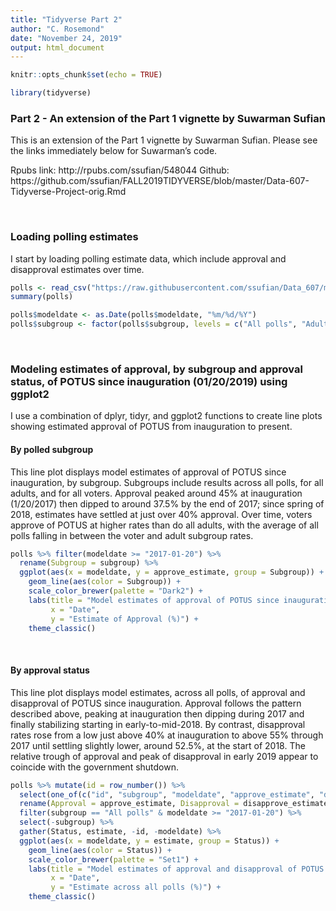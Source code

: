 ```yaml
---
title: "Tidyverse Part 2"
author: "C. Rosemond"
date: "November 24, 2019"
output: html_document
---
```


```r
knitr::opts_chunk$set(echo = TRUE)
```

```r
library(tidyverse)
```


### Part 2 - An extension of the Part 1 vignette by Suwarman Sufian
This is an extension of the Part 1 vignette by Suwarman Sufian. Please see the links immediately below for Suwarman's code.

Rpubs link: http://rpubs.com/ssufian/548044
Github: https://github.com/ssufian/FALL2019TIDYVERSE/blob/master/Data-607-Tidyverse-Project-orig.Rmd

<br>

### Loading polling estimates
I start by loading polling estimate data, which include approval and disapproval estimates over time.

```r
polls <- read_csv("https://raw.githubusercontent.com/ssufian/Data_607/master/approval_topline.csv")
summary(polls)
```

```r
polls$modeldate <- as.Date(polls$modeldate, "%m/%d/%Y")
polls$subgroup <- factor(polls$subgroup, levels = c("All polls", "Adults", "Voters"))
```

<br>

### Modeling estimates of approval, by subgroup and approval status, of POTUS since inauguration (01/20/2019) using ggplot2
I use a combination of dplyr, tidyr, and ggplot2 functions to create line plots showing estimated approval of POTUS from inauguration to present.

#### By polled subgroup
This line plot displays model estimates of approval of POTUS since inauguration, by subgroup. Subgroups include results across all polls, for all adults, and for all voters. Approval peaked around 45% at inauguration (1/20/2017) then dipped to around 37.5% by the end of 2017; since spring of 2018, estimates have settled at just over 40% approval. Over time, voters approve of POTUS at higher rates than do all adults, with the average of all polls falling in between the voter and adult subgroup rates.  

```r
polls %>% filter(modeldate >= "2017-01-20") %>%
  rename(Subgroup = subgroup) %>%
  ggplot(aes(x = modeldate, y = approve_estimate, group = Subgroup)) +
    geom_line(aes(color = Subgroup)) +
    scale_color_brewer(palette = "Dark2") +
    labs(title = "Model estimates of approval of POTUS since inauguration, by subgroup",
         x = "Date",
         y = "Estimate of Approval (%)") +
    theme_classic()
```

<br>

#### By approval status
This line plot displays model estimates, across all polls, of approval and disapproval of POTUS since inauguration. Approval follows the pattern described above, peaking at inauguration then dipping during 2017 and finally stabilizing starting in early-to-mid-2018. By contrast, disapproval rates rose from a low just above 40% at inauguration to above 55% through 2017 until settling slightly lower, around 52.5%, at the start of 2018. The relative trough of approval and peak of disapproval in early 2019 appear to coincide with the government shutdown.

```r
polls %>% mutate(id = row_number()) %>%
  select(one_of(c("id", "subgroup", "modeldate", "approve_estimate", "disapprove_estimate"))) %>%
  rename(Approval = approve_estimate, Disapproval = disapprove_estimate) %>%
  filter(subgroup == "All polls" & modeldate >= "2017-01-20") %>%
  select(-subgroup) %>%
  gather(Status, estimate, -id, -modeldate) %>%
  ggplot(aes(x = modeldate, y = estimate, group = Status)) +
    geom_line(aes(color = Status)) +
    scale_color_brewer(palette = "Set1") +
    labs(title = "Model estimates of approval and disapproval of POTUS since inauguration",
         x = "Date",
         y = "Estimate across all polls (%)") +
    theme_classic()
```

